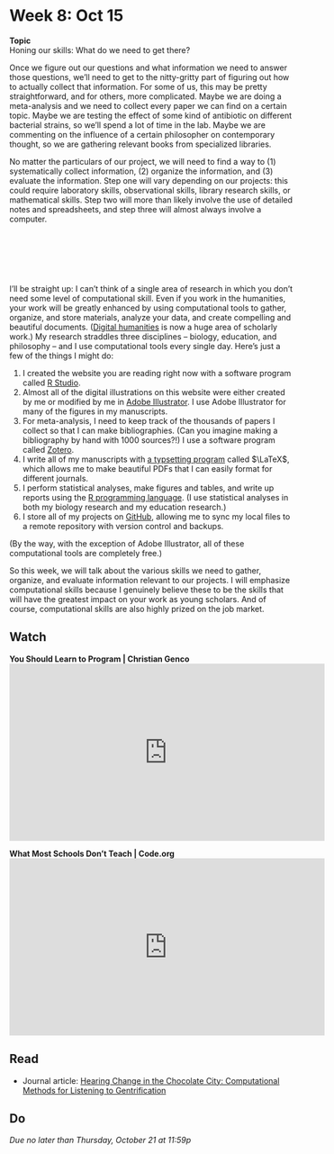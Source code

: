 # Week 8: Oct 15

<div class="boxed" id="center">
**Topic**  
Honing our skills: What do we need to get there?</div>

Once we figure out our questions and what information we need to answer those questions, we'll need to get to the nitty-gritty part of figuring out how to actually collect that information. For some of us, this may be pretty straightforward, and for others, more complicated. Maybe we are doing a meta-analysis and we need to collect every paper we can find on a certain topic. Maybe we are testing the effect of some kind of antibiotic on different bacterial strains, so we'll spend a lot of time in the lab. Maybe we are commenting on the influence of a certain philosopher on contemporary thought, so we are gathering relevant books from specialized libraries. 

No matter the particulars of our project, we will need to find a way to (1) systematically collect information, (2) organize the information, and (3) evaluate the information. Step one will vary depending on our projects: this could require laboratory skills, observational skills, library research skills, or mathematical skills. Step two will more than likely involve the use of detailed notes and spreadsheets, and step three will almost always involve a computer.

\

<div id="center">
<i style="color:thistle" class="fas fa-clipboard-list fa-3x"></i> \ \ \ <i style="color:gray" class="fas fa-arrow-right fa-3x"></i> \ \ \ <i style="color:rosybrown" class="fas fa-table fa-3x"></i> \ \ \ <i style="color:gray" class="fas fa-arrow-right fa-3x"></i>\ \ \ <i style="color:salmon" class="fas fa-laptop-code fa-3x"></i>
</div>

\

I'll be straight up: I can't think of a single area of research in which you don't need some level of computational skill. Even if you work in the humanities, your work will be greatly enhanced by using computational tools to gather, organize, and store materials, analyze your data, and create compelling and beautiful documents. ([Digital humanities](https://online-learning.harvard.edu/course/introduction-digital-humanities?delta=2) is now a huge area of scholarly work.) My research straddles three disciplines -- biology, education, and philosophy -- and I use computational tools every single day. Here's just a few of the things I might do:

1. I created the website you are reading right now with a software program called [R Studio](https://en.wikipedia.org/wiki/RStudio).
2. Almost all of the digital illustrations on this website were either created by me or modified by me in [Adobe Illustrator](https://en.wikipedia.org/wiki/Adobe_Illustrator). I use Adobe Illustrator for many of the figures in my manuscripts.
3. For meta-analysis, I need to keep track of the thousands of papers I collect so that I can make bibliographies. (Can you imagine making a bibliography by hand with 1000 sources?!) I use a software program called [Zotero](https://en.wikipedia.org/wiki/Zotero).
4. I write all of my manuscripts with [a typsetting program](https://en.wikipedia.org/wiki/LaTeX) called $\LaTeX$, which allows me to make beautiful PDFs that I can easily format for different journals.
5. I perform statistical analyses, make figures and tables, and write up reports using the [R programming language](https://en.wikipedia.org/wiki/R_(programming_language)). (I use statistical analyses in both my biology research and my education research.)
6. I store all of my projects on [GitHub](https://en.wikipedia.org/wiki/GitHub), allowing me to sync my local files to a remote repository with version control and backups.

(By the way, with the exception of Adobe Illustrator, all of these computational tools are completely free.)

So this week, we will talk about the various skills we need to gather, organize, and evaluate information relevant to our projects. I will emphasize computational skills because I genuinely believe these to be the skills that will have the greatest impact on your work as young scholars. And of course, computational skills are also highly prized on the job market.

## Watch 

**You Should Learn to Program | Christian Genco**  
<iframe width="560" height="315" src="https://www.youtube.com/embed/xfBWk4nw440" title="YouTube video player" frameborder="0" allow="accelerometer; autoplay; clipboard-write; encrypted-media; gyroscope; picture-in-picture" allowfullscreen></iframe>

**What Most Schools Don't Teach | Code.org** 
<iframe width="560" height="315" src="https://www.youtube.com/embed/nKIu9yen5nc" title="YouTube video player" frameborder="0" allow="accelerometer; autoplay; clipboard-write; encrypted-media; gyroscope; picture-in-picture" allowfullscreen></iframe>

## Read

+ Journal article: [Hearing Change in the Chocolate City: Computational Methods for Listening to Gentrification](https://uofi.box.com/s/4dkeyzyxtho78kv2vozvsbqo0pwheeay)

## Do

_Due no later than Thursday, October 21 at 11:59p_
